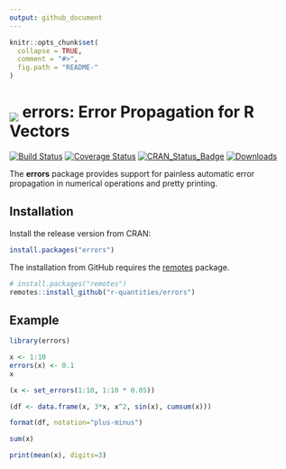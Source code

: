 ```yaml
---
output: github_document
---
```


<!-- README.md is generated from README.Rmd. Please edit that file -->

```r
knitr::opts_chunk$set(
  collapse = TRUE,
  comment = "#>",
  fig.path = "README-"
)
```

# <img src="https://avatars1.githubusercontent.com/u/32303769?s=40&v=4" style="vertical-align:bottom"> errors: Error Propagation for R Vectors

[![Build Status](https://travis-ci.org/r-quantities/errors.svg?branch=master)](https://travis-ci.org/r-quantities/errors)
[![Coverage Status](https://codecov.io/gh/r-quantities/errors/branch/master/graph/badge.svg)](https://codecov.io/gh/r-quantities/errors)
[![CRAN\_Status\_Badge](https://www.r-pkg.org/badges/version/errors)](https://cran.r-project.org/package=errors)
[![Downloads](https://cranlogs.r-pkg.org/badges/errors)](https://cran.r-project.org/package=errors)

The **errors** package provides support for painless automatic error propagation in numerical operations and pretty printing.

## Installation

Install the release version from CRAN:

```r
install.packages("errors")
```

The installation from GitHub requires the [remotes](https://cran.r-project.org/package=remotes) package.

```r
# install.packages("remotes")
remotes::install_github("r-quantities/errors")
```

## Example

```r
library(errors)

x <- 1:10
errors(x) <- 0.1
x

(x <- set_errors(1:10, 1:10 * 0.05))

(df <- data.frame(x, 3*x, x^2, sin(x), cumsum(x)))

format(df, notation="plus-minus")

sum(x)

print(mean(x), digits=3)
```
